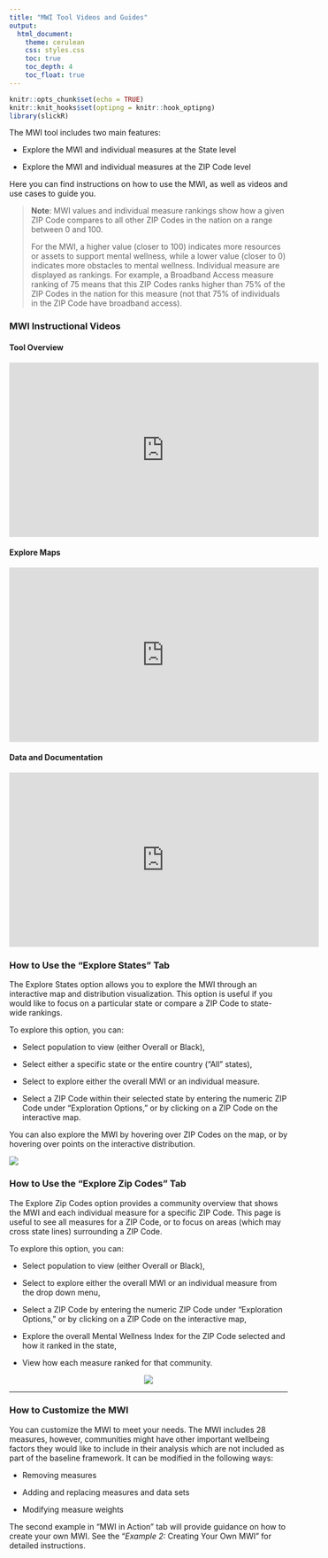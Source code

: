 ```yaml
---
title: "MWI Tool Videos and Guides"
output: 
  html_document:
    theme: cerulean
    css: styles.css
    toc: true
    toc_depth: 4
    toc_float: true
---
```


```r
knitr::opts_chunk$set(echo = TRUE)
knitr::knit_hooks$set(optipng = knitr::hook_optipng)
library(slickR)
```

The MWI tool includes two main features: 

-   Explore the MWI and individual measures at the State level 

-   Explore the MWI and individual measures at the ZIP Code level 

Here you can find instructions on how to use the MWI, as well as videos and use cases to guide you.

> **Note**: MWI values and individual measure rankings show how a given ZIP Code compares to all other ZIP Codes in the nation on a range between 0 and 100.
>
> For the MWI, a higher value (closer to 100) indicates more resources or assets to support mental wellness, while a lower value (closer to 0) indicates more obstacles to mental wellness. Individual measure are displayed as rankings. For example, a Broadband Access measure ranking of 75 means that this ZIP Codes ranks higher than 75% of the ZIP Codes in the nation for this measure (not that 75% of individuals in the ZIP Code have broadband access).

### MWI Instructional Videos

#### Tool Overview

<iframe width="560" height="315" src="https://www.youtube.com/embed/5SsYGjfqbhk" title="YouTube video player" frameborder="0" allow="accelerometer; clipboard-write; encrypted-media; gyroscope; picture-in-picture" allowfullscreen></iframe>

#### Explore Maps

<iframe width="560" height="315" src="https://www.youtube.com/embed/baGT56pfyPA" title="YouTube video player" frameborder="0" allow="accelerometer; clipboard-write; encrypted-media; gyroscope; picture-in-picture" allowfullscreen></iframe>

#### Data and Documentation

<iframe width="560" height="315" src="https://www.youtube.com/embed/BNkvRBkfxP4" title="YouTube video player" frameborder="0" allow="accelerometer; clipboard-write; encrypted-media; gyroscope; picture-in-picture" allowfullscreen></iframe>
### How to Use the "Explore States" Tab

The Explore States option allows you to explore the MWI through an interactive map and distribution visualization. This option is useful if you would like to focus on a particular state or compare a ZIP Code to state-wide rankings.

To explore this option, you can:

-   Select population to view (either Overall or Black),

-   Select either a specific state or the entire country ("All" states),

-   Select to explore either the overall MWI or an individual measure.

-   Select a ZIP Code within their selected state by entering the numeric ZIP Code under "Exploration Options," or by clicking on a ZIP Code on the interactive map.

You can also explore the MWI by hovering over ZIP Codes on the map, or by hovering over points on the interactive distribution.

![](images/explore_states.png)

### How to Use the "Explore Zip Codes" Tab

The Explore Zip Codes option provides a community overview that shows the MWI and each individual measure for a specific ZIP Code. This page is useful to see all measures for a ZIP Code, or to focus on areas (which may cross state lines) surrounding a ZIP Code.

To explore this option, you can:

-   Select population to view (either Overall or Black),

-   Select to explore either the overall MWI or an individual measure from the drop down menu,

-   Select a ZIP Code by entering the numeric ZIP Code under "Exploration Options," or by clicking on a ZIP Code on the interactive map,

-   Explore the overall Mental Wellness Index for the ZIP Code selected and how it ranked in the state,

-   View how each measure ranked for that community.

<center>![](images/explore_zip.png)</center>



<hr>

### How to Customize the MWI

You can customize the MWI to meet your needs. The MWI includes 28 measures, however, communities might have other important wellbeing factors they would like to include in their analysis which are not included as part of the baseline framework. It can be modified in the following ways:

-   Removing measures

-   Adding and replacing measures and data sets

-   Modifying measure weights

The second example in "MWI in Action" tab will provide guidance on how to create your own MWI. See the "*Example 2:* Creating Your Own MWI
" for detailed instructions. 



